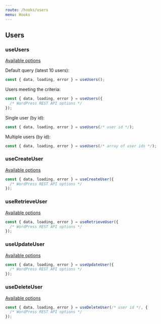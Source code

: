 ```yaml
---
route: /hooks/users
menu: Hooks
---
```


## Users

### useUsers

[Available options](https://developer.wordpress.org/rest-api/reference/users/#list-users)

Default query (latest 10 users):

```jsx
const { data, loading, error } = useUsers();
```

Users meeting the criteria:

```jsx
const { data, loading, error } = useUsers({
  /* WordPress REST API options */
});
```

Single user (by id):

```jsx
const { data, loading, error } = useUsers(/* user id */);
```

Multiple users (by id):

```jsx
const { data, loading, error } = useUsers(/* array of user ids */);
```

### useCreateUser

[Available options](https://developer.wordpress.org/rest-api/reference/users/#create-a-user)

```jsx
const { data, loading, error } = useCreateUser({
  /* WordPress REST API options */
});
```

### useRetrieveUser

[Available options](https://developer.wordpress.org/rest-api/reference/users/#retrieve-a-user)

```jsx
const { data, loading, error } = useRetrieveUser({
  /* WordPress REST API options */
});
```

### useUpdateUser

[Available options](https://developer.wordpress.org/rest-api/reference/users/#update-a-user)

```jsx
const { data, loading, error } = useUpdateUser({
  /* WordPress REST API options */
});
```

### useDeleteUser

[Available options](https://developer.wordpress.org/rest-api/reference/users/#delete-a-user)

```jsx
const { data, loading, error } = useDeleteUser(/* user id */, {
  /* WordPress REST API options */
});
```
